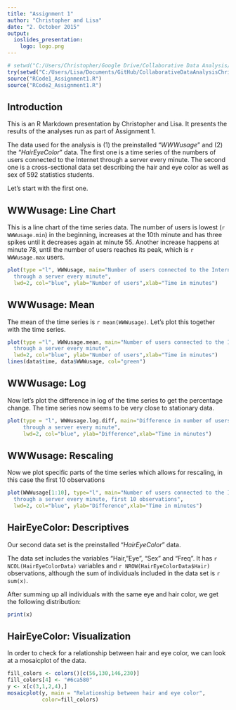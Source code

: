 ```yaml
---
title: "Assignment 1"
author: "Christopher and Lisa"
date: "2. October 2015"
output: 
  ioslides_presentation:
    logo: logo.png
---
```


```r
# setwd("C:/Users/Christopher/Google Drive/Collaborative Data Analysis/CollaborativeDataAnalysisChristopherAndLisa/Assignment_1/")
try(setwd("C:/Users/Lisa/Documents/GitHub/CollaborativeDataAnalysisChristopherAndLisa/Assignment_1"),silent=TRUE)
source("RCode1_Assignment1.R")
source("RCode2_Assignment1.R")
```

## Introduction

This is an R Markdown presentation by Christopher and Lisa. It presents the results of the analyses run as part of Assignment 1.

The data used for the analysis is (1) the preinstalled "*WWWusage*" and (2) the "*HairEyeColor*" data. The first one is a time series of the numbers of users connected to the Internet through a server every minute. The second one is a cross-sectional data set describing the hair and eye color as well as sex of 592 statistics students. 

Let's start with the first one.

## WWWusage: Line Chart
This is a line chart of the time series data. The number of users is lowest (`r WWWusage.min`) in the beginning, increases at the 10th minute and has three spikes until it decreases again at minute 55. Another increase happens at minute 78, until the number of users reaches its peak, which is `r WWWusage.max` users.
```r
plot(type ="l", WWWusage, main="Number of users connected to the Internet 
  through a server every minute", 
  lwd=2, col="blue", ylab="Number of users",xlab="Time in minutes")
```

## WWWusage: Mean

The mean of the time series is `r mean(WWWusage)`. Let's plot this together with the time series.

```r
plot(type ="l", WWWusage.mean, main="Number of users connected to the Internet 
  through a server every minute", 
  lwd=2, col="blue", ylab="Number of users",xlab="Time in minutes")
lines(data$time, data$WWWusage, col="green")
```

## WWWusage: Log

Now let's plot the difference in log of the time series to get the percentage change. The time series now seems to be very close to stationary data.

```r
plot(type = "l", WWWusage.log.diff, main="Difference in number of users connected to the Internet 
     through a server every minute", 
     lwd=2, col="blue", ylab="Difference",xlab="Time in minutes")
```

## WWWusage: Rescaling

Now we plot specific parts of the time series which allows for rescaling, in this case the first 10 observations
```r
plot(WWWusage[1:10], type="l", main="Number of users connected to the Internet 
  through a server every minute, first 10 observations", 
  lwd=2, col="blue", ylab="Difference",xlab="Time in minutes")
```

## HairEyeColor: Descriptives
Our second data set is the preinstalled "*HairEyeColor*" data.

The data set includes the variables "Hair, "Eye", "Sex" and "Freq". It has `r NCOL(HairEyeColorData)` variables and `r NROW(HairEyeColorData$Hair)` observations, although the sum of individuals included in the data set is `r sum(x)`.

After summing up all individuals with the same eye and hair color, we get the following distribution:

```r
print(x)
```

## HairEyeColor: Visualization

In order to check for a relationship between hair and eye color, we can look at a mosaicplot of the data.

```r
fill_colors <- colors()[c(56,130,146,230)]
fill_colors[4] <- "#6ca580"
y <- x[c(3,1,2,4),]
mosaicplot(y, main = "Relationship between hair and eye color", 
           color=fill_colors)
```
